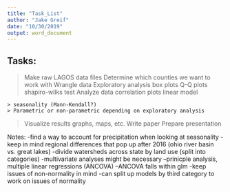 ```yaml
---
title: "Task_List"
author: "Jake Greif"
date: "10/30/2019"
output: word_document
---
```


## Tasks:

> Make raw LAGOS data files
> Determine which counties we want to work with
> Wrangle data
> Exploratory analysis
  > box plots
  > Q-Q plots
  > shapiro-wilks test
> Analyze data
  > correlation plots
  > linear model
    > seasonality (Mann-Kendall?)
    > Parametric or non-parametric depending on exploratory analysis
> Visualize results
  > graphs, maps, etc.
> Write paper
> Prepare presentation

Notes:
-find a way to account for precipitation when looking at seasonality
-keep in mind regional differences that pop up after 2016 (ohio river basin vs. great lakes)
-divide watersheds across state by land use (split into categories)
-multivariate analyses might be necessary
--prinicple analysis, multiple linear regressions (ANCOVA)
--ANCOVA falls within glm
-keep issues of non-normality in mind
-can split up models by third category to work on issues of normality

